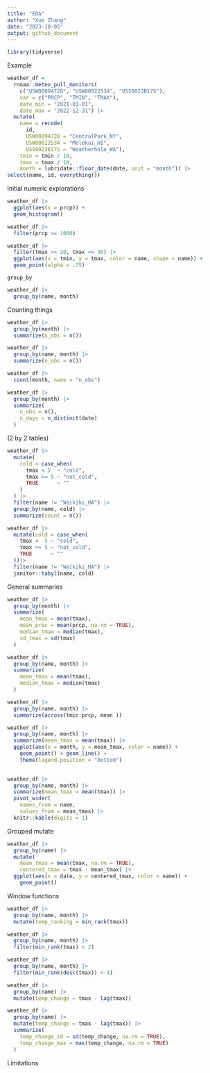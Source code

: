 ```yaml
---
title: "EDA"
author: "Xue Zhang"
date: "2023-10-05"
output: github_document
---
```


```r
library(tidyverse)
```

Example

```r
weather_df = 
  rnoaa::meteo_pull_monitors(
    c("USW00094728", "USW00022534", "USS0023B17S"),
    var = c("PRCP", "TMIN", "TMAX"),
    date_min = "2021-01-01",
    date_max = "2022-12-31") |>
  mutate(
    name = recode(
      id,
      USW00094728 = "CentralPark_NY",
      USW00022534 = "Molokai_HI",
      USS0023B17S = "Weatherhole_WA"),
    tmin = tmin / 10,
    tmax = tmax / 10,
    month = lubridate::floor_date(date, unit = "month")) |>
select(name, id, everything())
```


Initial numeric explorations

```r
weather_df |>
  ggplot(aes(x = prcp)) +
  geom_histogram()
```


```r
weather_df |>
  filter(prcp >= 1000)
```

```r
weather_df |>
  filter(tmax >= 20, tmax <= 30) |>
  ggplot(aes(x = tmin, y = tmax, color = name, shape = name)) +
  geom_point(alpha = .75)
```


`group_by`

```r
weather_df |>
  group_by(name, month)
```

Counting things

```r
weather_df |>
  group_by(month) |>
  summarize(n_obs = n())
```


```r
weather_df |>
  group_by(name, month) |>
  summarize(n_obs = n())
```


```r
weather_df |>
  count(month, name = "n_obs")
```


```r
weather_df |>
  group_by(month) |>
  summarize(
    n_obs = n(),
    n_days = n_distinct(date)
  )
```


(2 by 2 tables)


```r
weather_df |>
  mutate(
    cold = case_when(
      tmax < 5  ~ "cold",
      tmax >= 5 ~ "not_cold",
      TRUE      ~ ""
    )
  ) |>
  filter(name != "Waikiki_HA") |>
  group_by(name, cold) |>
  summarize(count = n())
```


```r
weather_df |>
  mutate(cold = case_when(
    tmax <  5 ~ "cold",
    tmax >= 5 ~ "not_cold",
    TRUE      ~ ""
  ))|>
  filter(name != "Waikiki_HA") |>
  janitor::tabyl(name, cold)
```


General summaries

```r
weather_df |>
  group_by(month) |>
  summarize(
    mean_tmax = mean(tmax),
    mean_prec = mean(prcp, na.rm = TRUE),
    median_tmax = median(tmax),
    sd_tmax = sd(tmax)
  )
```


```r
weather_df |>
  group_by(name, month) |>
  summarize(
    mean_tmax = mean(tmax),
    median_tmax = median(tmax)
  )
```


```r
weather_df |>
  group_by(name, month) |>
  summarize(across(tmin:prcp, mean ))
```


```r
weather_df |>
  group_by(name, month) |>
  summarize(mean_tmax = mean(tmax)) |>
  ggplot(aes(x = month, y = mean_tmax, color = name)) +
    geom_point() + geom_line() +
    theme(legend.position = "bottom")
  
```


```r
weather_df |>
  group_by(name, month) |>
  summarize(mean_tmax = mean(tmax)) |>
  pivot_wider(
    names_from = name,
    values_from = mean_tmax) |>
  knitr::kable(digits = 1)
```


Grouped mutate

```r
weather_df |>
  group_by(name) |>
  mutate(
    mean_tmax = mean(tmax, na.rm = TRUE),
    centered_tmax = tmax - mean_tmax) |>
  ggplot(aes(x = date, y = centered_tmax, color = name)) +
    geom_point()
```



Window functions


```r
weather_df |>
  group_by(name, month) |>
  mutate(temp_ranking = min_rank(tmax))
```



```r
weather_df |>
  group_by(name, month) |>
  filter(min_rank(tmax) < 2)
```


```r
weather_df |>
  group_by(name, month) |>
  filter(min_rank(desc(tmax)) < 4)
```



```r
weather_df |>
  group_by(name) |>
  mutate(temp_change = tmax - lag(tmax))
```



```r
weather_df |>
  group_by(name) |>
  mutate(temp_change = tmax - lag(tmax)) |>
  summarize(
    temp_change_sd = sd(temp_change, na.rm = TRUE),
    temp_change_max = max(temp_change, na.rm = TRUE)
  )
```



Limitations


